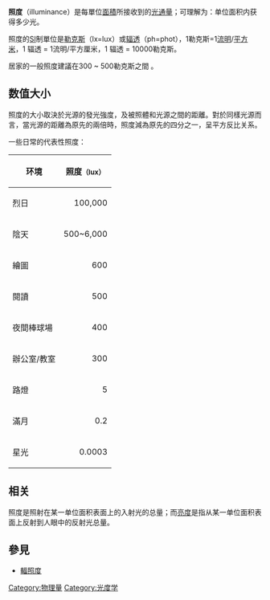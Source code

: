 {{Unreferenced|time=2022-03-28T08:32:44+00:00}}
'''照度'''（illuminance）是每單位[[面積|面積]]所接收到的[[光通量|光通量]]；可理解为：单位面积内获得多少光。

照度的[[SI|SI]]制單位是[[勒克斯|勒克斯]]（lx=lux）或[[辐透|辐透]]（ph=phot），1勒克斯=1[[流明|流明]]/[[平方米|平方米]]，1 辐透 = 1流明/平方厘米，1 辐透 = 10000勒克斯。

居家的一般照度建議在300 ~ 500勒克斯之間 。

==数值大小==
照度的大小取決於光源的發光強度，及被照體和光源之間的距離。對於同樣光源而言，當光源的距離為原先的兩倍時，照度減為原先的四分之一，呈平方反比关系。

一些日常的代表性照度：
{| class="wikitable" border="1"
|-
! 环境
! 照度<small>（lux）</small>
|-
|烈日||align="right"|100,000
|-
|陰天||align="right"|500~6,000
|-
|繪圖||align="right"|600
|-
|閱讀||align="right"|500
|-
|夜間棒球場||align="right"|400
|-
|辦公室/教室||align="right"|300
|-
|路燈||align="right"|5
|-
|滿月||align="right"|0.2
|-
|星光||align="right"|0.0003
|}

==相关==
照度是照射在某一单位面积表面上的入射光的总量；而[[亮度|亮度]]是指从某一单位面积表面上反射到人眼中的反射光总量。
== 參見 ==
* [[輻照度|輻照度]]

{{國際單位制光學單位}}

[[Category:物理量|Category:物理量]]
[[Category:光度学|Category:光度学]]